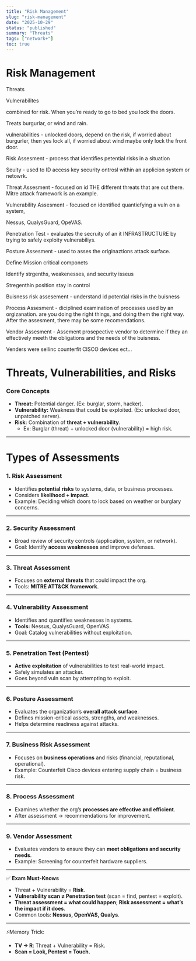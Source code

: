 ```yaml
---
title: "Risk Management"
slug: "risk-management"
date: "2025-10-29"
status: "published"
summary: "Threats"
tags: ["network+"]
toc: true
---
```


# Risk Management

Threats 

Vulnerabilites

combined for risk. When you’re ready to go to bed you lock the doors. 

Treats burgurlar, or wind and rain. 

vulnerabilities - unlocked doors, depend on the risk, if worried about burgurler, then yes lock all, if worried about wind maybe only lock the front door. 

Risk Assesment - process that identifies petential risks in a situation 

Seuity - used to ID access key security ontrosl within an applicion system or netowrk. 

Threat Assesment - focused on id THE different threats that are out there. Mitre attack framework is an example. 

Vulnerability Assesment - focused on identified quantiefying a vuln on a system, 

Nessus, QualysGuard, OpeVAS. 

Penetration Test - evaluates the secruity of an it INFRASTRUCTURE by trying to safely exploity vulnerabiliys. 

Posture Assesment - used to asses the originaztions attack surface. 

Define Mission critical componets 

Identify strgenths, weakenesses, and security isseus

Stregenthin position stay in control 

Buisness risk assesement - understand id potential risks in the buisness 

Process Assesment - diciplined examination of processes used by an orgizanation. are you doing the right things, and doing them the right way. After the assesment, there may be some recomendations. 

Vendor Assesment - Assement prosepective vendor to determine if they an effectively meeth the obligations and the needs of the buisness. 

Venders were sellinc counterfit CISCO devices ect… 

# Threats, Vulnerabilities, and Risks

### Core Concepts

- **Threat:** Potential danger. (Ex: burglar, storm, hacker).
- **Vulnerability:** Weakness that could be exploited. (Ex: unlocked door, unpatched server).
- **Risk:** Combination of **threat + vulnerability**.
    - Ex: Burglar (threat) + unlocked door (vulnerability) = high risk.

---

# Types of Assessments

### 1. **Risk Assessment**

- Identifies **potential risks** to systems, data, or business processes.
- Considers **likelihood + impact**.
- Example: Deciding which doors to lock based on weather or burglary concerns.

---

### 2. **Security Assessment**

- Broad review of security controls (application, system, or network).
- Goal: Identify **access weaknesses** and improve defenses.

---

### 3. **Threat Assessment**

- Focuses on **external threats** that could impact the org.
- Tools: **MITRE ATT&CK framework**.

---

### 4. **Vulnerability Assessment**

- Identifies and quantifies weaknesses in systems.
- **Tools:** Nessus, QualysGuard, OpenVAS.
- Goal: Catalog vulnerabilities without exploitation.

---

### 5. **Penetration Test (Pentest)**

- **Active exploitation** of vulnerabilities to test real-world impact.
- Safely simulates an attacker.
- Goes beyond vuln scan by attempting to exploit.

---

### 6. **Posture Assessment**

- Evaluates the organization’s **overall attack surface**.
- Defines mission-critical assets, strengths, and weaknesses.
- Helps determine readiness against attacks.

---

### 7. **Business Risk Assessment**

- Focuses on **business operations** and risks (financial, reputational, operational).
- Example: Counterfeit Cisco devices entering supply chain = business risk.

---

### 8. **Process Assessment**

- Examines whether the org’s **processes are effective and efficient**.
- After assessment → recommendations for improvement.

---

### 9. **Vendor Assessment**

- Evaluates vendors to ensure they can **meet obligations and security needs**.
- Example: Screening for counterfeit hardware suppliers.

---

✅ **Exam Must-Knows**

- Threat + Vulnerability = **Risk**.
- **Vulnerability scan ≠ Penetration test** (scan = find, pentest = exploit).
- **Threat assessment = what could happen**; **Risk assessment = what’s the impact if it does**.
- Common tools: **Nessus, OpenVAS, Qualys**.

---

⚡Memory Trick:

- **TV → R**: Threat + Vulnerability = Risk.
- **Scan = Look, Pentest = Touch.**